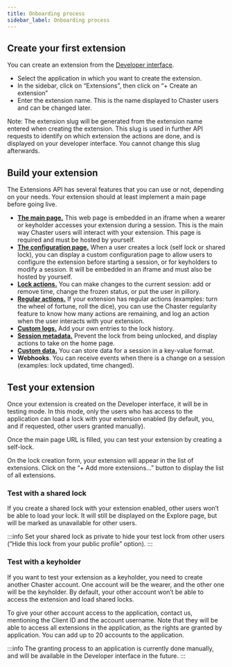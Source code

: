 ```yaml
---
title: Onboarding process
sidebar_label: Onboarding process
---
```


## Create your first extension

You can create an extension from the [Developer interface](https://chaster.app/developers/applications).

- Select the application in which you want to create the extension.
- In the sidebar, click on “Extensions”, then click on “+ Create an extension”
- Enter the extension name. This is the name displayed to Chaster users and can be changed later.

Note: The extension slug will be generated from the extension name entered when creating the extension. This slug is used in further API requests to identify on which extension the actions are done, and is displayed on your developer interface. You cannot change this slug afterwards.

## Build your extension

The Extensions API has several features that you can use or not, depending on your needs. Your extension should at least implement a main page before going live.

- [**The main page.**](/api/extensions-api/create-your-extension/main-page) This web page is embedded in an iframe when a wearer or keyholder accesses your extension during a session. This is the main way Chaster users will interact with your extension. This page is required and must be hosted by yourself.
- [**The configuration page.**](/api/extensions-api/create-your-extension/configuration-page) When a user creates a lock (self lock or shared lock), you can display a custom configuration page to allow users to configure the extension before starting a session, or for keyholders to modify a session. It will be embedded in an iframe and must also be hosted by yourself.
- [**Lock actions.**](/api/extensions-api/create-your-extension/lock-actions) You can make changes to the current session: add or remove time, change the frozen status, or put the user in pillory.
- [**Regular actions.**](/api/extensions-api/create-your-extension/regular-actions) If your extension has regular actions (examples: turn the wheel of fortune, roll the dice), you can use the Chaster regularity feature to know how many actions are remaining, and log an action when the user interacts with your extension.
- [**Custom logs.**](/api/extensions-api/create-your-extension/custom-logs) Add your own entries to the lock history.
- [**Session metadata.**](/api/extensions-api/create-your-extension/session-metadata) Prevent the lock from being unlocked, and display actions to take on the home page.
- [**Custom data.**](/api/extensions-api/create-your-extension/custom-data) You can store data for a session in a key-value format.
- **Webhooks**. You can receive events when there is a change on a session (examples: lock updated, time changed).

## Test your extension

Once your extension is created on the Developer interface, it will be in testing mode. In this mode, only the users who has access to the application can load a lock with your extension enabled (by default, you, and if requested, other users granted manually).

Once the main page URL is filled, you can test your extension by creating a self-lock.

On the lock creation form, your extension will appear in the list of extensions. Click on the “+ Add more extensions…” button to display the list of all extensions.

### Test with a shared lock

If you create a shared lock with your extension enabled, other users won’t be able to load your lock. It will still be displayed on the Explore page, but will be marked as unavailable for other users.

:::info
Set your shared lock as private to hide your test lock from other users (”Hide this lock from your public profile” option).
:::

### Test with a keyholder

If you want to test your extension as a keyholder, you need to create another Chaster account. One account will be the wearer, and the other one will be the keyholder. By default, your other account won’t be able to access the extension and load shared locks.

To give your other account access to the application, contact us, mentioning the Client ID and the account username. Note that they will be able to access all extensions in the application, as the rights are granted by application. You can add up to 20 accounts to the application.

:::info
The granting process to an application is currently done manually, and will be available in the Developer interface in the future.
:::
